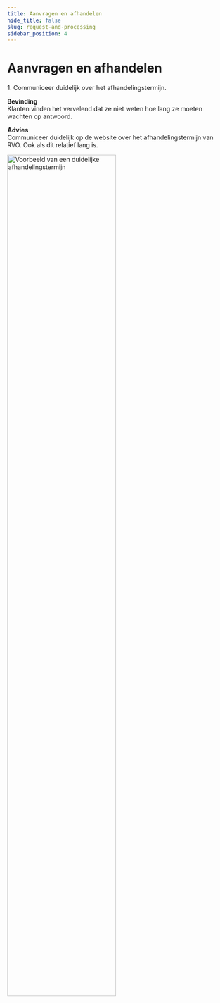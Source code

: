 ```yaml
---
title: Aanvragen en afhandelen
hide_title: false
slug: request-and-processing
sidebar_position: 4
---
```



# Aanvragen en afhandelen

<Heading type="h2">1. Communiceer duidelijk over het afhandelingstermijn.</Heading>

**Bevinding**<br/>
Klanten vinden het vervelend dat ze niet weten hoe lang ze moeten wachten op antwoord.

**Advies**<br/>
Communiceer duidelijk op de website over het afhandelingstermijn van RVO. Ook als dit relatief lang is.

<img src={ClearCommunicationSrc} alt="Voorbeeld van een duidelijke afhandelingstermijn" width="70%" />
